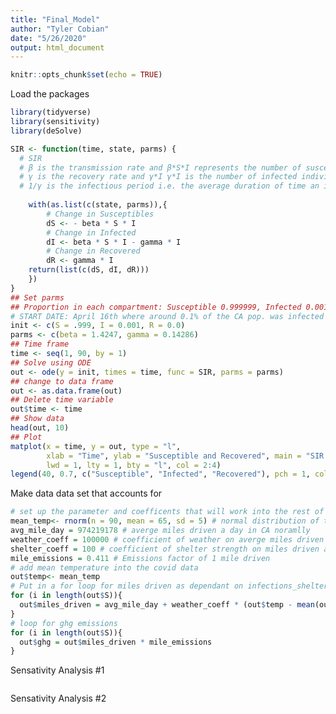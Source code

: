 ```yaml
---
title: "Final_Model"
author: "Tyler Cobian"
date: "5/26/2020"
output: html_document
---
```


```r
knitr::opts_chunk$set(echo = TRUE)
```

Load the packages
```r
library(tidyverse)
library(sensitivity)
library(deSolve)
```

```r
SIR <- function(time, state, parms) {
  # SIR 
  # β is the transmission rate and β*S*I represents the number of susceptible individuals that become infected per   day
  # γ is the recovery rate and γ*I γ*I is the number of infected individuals that recover per day 
  # 1/γ is the infectious period i.e. the average duration of time an individual remains infected.
  
    with(as.list(c(state, parms)),{
        # Change in Susceptibles
        dS <- - beta * S * I 
        # Change in Infected
        dI <- beta * S * I - gamma * I 
        # Change in Recovered
        dR <- gamma * I 
    return(list(c(dS, dI, dR)))
    })
}
## Set parms
## Proportion in each compartment: Susceptible 0.999999, Infected 0.001, Recovered 0
# START DATE: April 16th where around 0.1% of the CA pop. was infected by COVID 
init <- c(S = .999, I = 0.001, R = 0.0)
parms <- c(beta = 1.4247, gamma = 0.14286)
## Time frame
time <- seq(1, 90, by = 1)
## Solve using ODE
out <- ode(y = init, times = time, func = SIR, parms = parms)
## change to data frame
out <- as.data.frame(out)
## Delete time variable
out$time <- time
## Show data
head(out, 10)
## Plot
matplot(x = time, y = out, type = "l",
        xlab = "Time", ylab = "Susceptible and Recovered", main = "SIR Model",
        lwd = 1, lty = 1, bty = "l", col = 2:4)
legend(40, 0.7, c("Susceptible", "Infected", "Recovered"), pch = 1, col = 2:4, bty = "n")
```


Make data data set that accounts for 
```r
# set up the parameter and coefficents that will work into the rest of the data
mean_temp<- rnorm(n = 90, mean = 65, sd = 5) # normal distribution of temperature
avg_mile_day = 974219178 # averge miles driven a day in CA noramlly
weather_coeff = 100000 # coefficient of weather on averge miles driven a day in CA
shelter_coeff = 100 # coefficient of shelter strength on miles driven a day in CA
mile_emissions = 0.411 # Emissions factor of 1 mile driven 
# add mean temperature into the covid data 
out$temp<- mean_temp
# Put in a for loop for miles driven as dependant on infections_shelter and temperature
for (i in length(out$S)){
  out$miles_driven = avg_mile_day + weather_coeff * (out$temp - mean(out$temp)) - shelter_coeff * (1-shelter_strength)
}
# loop for ghg emissions
for (i in length(out$S)){
  out$ghg = out$miles_driven * mile_emissions
}
```

Sensativity Analysis #1
```r
```

Sensativity Analysis #2
```r
```




